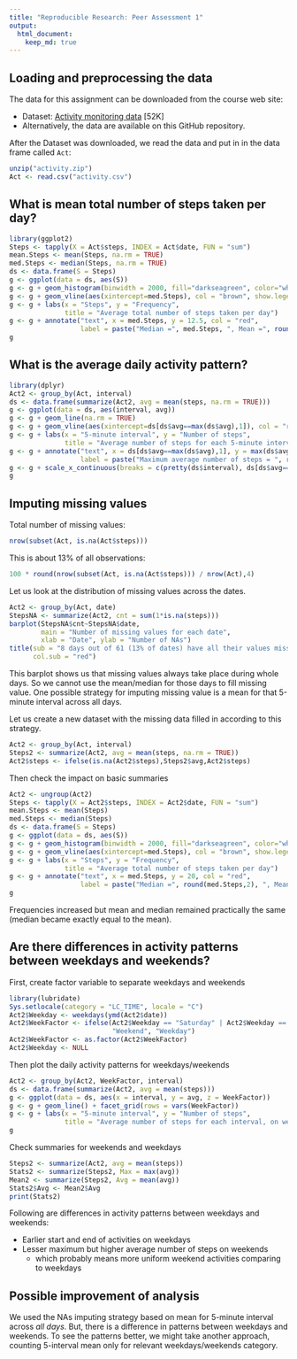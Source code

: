 ```yaml
---
title: "Reproducible Research: Peer Assessment 1"
output: 
  html_document:
    keep_md: true
---
```



## Loading and preprocessing the data
        
The data for this assignment can be downloaded from the course web site:  

* Dataset: [Activity monitoring data](https://d396qusza40orc.cloudfront.net/repdata%2Fdata%2Factivity.zip) [52K]
* Alternatively, the data are available on this GitHub repository.

After the Dataset was downloaded, we read the data and put in in the data frame
called `Act`:  

```r
unzip("activity.zip")
Act <- read.csv("activity.csv")
```


## What is mean total number of steps taken per day?

```r
library(ggplot2)
Steps <- tapply(X = Act$steps, INDEX = Act$date, FUN = "sum")
mean.Steps <- mean(Steps, na.rm = TRUE)
med.Steps <- median(Steps, na.rm = TRUE)
ds <- data.frame(S = Steps)
g <- ggplot(data = ds, aes(S))
g <- g + geom_histogram(binwidth = 2000, fill="darkseagreen", color="white", na.rm = TRUE) 
g <- g + geom_vline(aes(xintercept=med.Steps), col = "brown", show.legend = TRUE)
g <- g + labs(x = "Steps", y = "Frequency", 
              title = "Average total number of steps taken per day")
g <- g + annotate("text", x = med.Steps, y = 12.5, col = "red", 
                  label = paste("Median =", med.Steps, ", Mean =", round(mean.Steps,2)))
g
```


## What is the average daily activity pattern?

```r
library(dplyr)
Act2 <- group_by(Act, interval)
ds <- data.frame(summarize(Act2, avg = mean(steps, na.rm = TRUE)))
g <- ggplot(data = ds, aes(interval, avg))
g <- g + geom_line(na.rm = TRUE) 
g <- g + geom_vline(aes(xintercept=ds[ds$avg==max(ds$avg),1]), col = "red")
g <- g + labs(x = "5-minute interval", y = "Number of steps", 
              title = "Average number of steps for each 5-minute interval")
g <- g + annotate("text", x = ds[ds$avg==max(ds$avg),1], y = max(ds$avg), col = "red", 
                  label = paste("Maximum average number of steps = ", round(max(ds$avg))))
g <- g + scale_x_continuous(breaks = c(pretty(ds$interval), ds[ds$avg==max(ds$avg),1]))
g
```


## Imputing missing values

Total number of missing values: 
```r
nrow(subset(Act, is.na(Act$steps)))
```

This is about 13% of all observations:
```r
100 * round(nrow(subset(Act, is.na(Act$steps))) / nrow(Act),4)
```

Let us look at the distribution of missing values across the dates.

```r
Act2 <- group_by(Act, date)
StepsNA <- summarize(Act2, cnt = sum(1*is.na(steps)))
barplot(StepsNA$cnt~StepsNA$date, 
        main = "Number of missing values for each date", 
        xlab = "Date", ylab = "Number of NAs")
title(sub = "8 days out of 61 (13% of dates) have all their values missing", 
      col.sub = "red")
```

This barplot shows us that missing values always take place during whole days.
So we cannot use the mean/median for those days to fill missing value.
One possible strategy for imputing missing value is a mean for that 5-minute interval across all days.

Let us create a new dataset with the missing data filled in according to this strategy.

```r
Act2 <- group_by(Act, interval)
Steps2 <- summarize(Act2, avg = mean(steps, na.rm = TRUE))
Act2$steps <- ifelse(is.na(Act2$steps),Steps2$avg,Act2$steps)
```

Then check the impact on basic summaries

```r
Act2 <- ungroup(Act2)
Steps <- tapply(X = Act2$steps, INDEX = Act2$date, FUN = "sum")
mean.Steps <- mean(Steps)
med.Steps <- median(Steps)
ds <- data.frame(S = Steps)
g <- ggplot(data = ds, aes(S))
g <- g + geom_histogram(binwidth = 2000, fill="darkseagreen", color="white") 
g <- g + geom_vline(aes(xintercept=med.Steps), col = "brown", show.legend = TRUE)
g <- g + labs(x = "Steps", y = "Frequency", 
              title = "Average total number of steps taken per day")
g <- g + annotate("text", x = med.Steps, y = 20, col = "red", 
                  label = paste("Median =", round(med.Steps,2), ", Mean =", round(mean.Steps,2)))
g
```

Frequencies increased but mean and median remained practically the same (median became exactly equal to the mean).

## Are there differences in activity patterns between weekdays and weekends?

First, create factor variable to separate weekdays and weekends

```r
library(lubridate)
Sys.setlocale(category = "LC_TIME", locale = "C")
Act2$Weekday <- weekdays(ymd(Act2$date))
Act2$WeekFactor <- ifelse(Act2$Weekday == "Saturday" | Act2$Weekday == "Sunday", 
                          "Weekend", "Weekday")
Act2$WeekFactor <- as.factor(Act2$WeekFactor)
Act2$Weekday <- NULL
```

Then plot the daily activity patterns for weekdays/weekends

```r
Act2 <- group_by(Act2, WeekFactor, interval)
ds <- data.frame(summarize(Act2, avg = mean(steps)))
g <- ggplot(data = ds, aes(x = interval, y = avg, z = WeekFactor))
g <- g + geom_line() + facet_grid(rows = vars(WeekFactor))
g <- g + labs(x = "5-minute interval", y = "Number of steps", 
              title = "Average number of steps for each interval, on weekdays and weekends")
g
```

Check summaries for weekends and weekdays

```r
Steps2 <- summarize(Act2, avg = mean(steps))
Stats2 <- summarize(Steps2, Max = max(avg))
Mean2 <- summarize(Steps2, Avg = mean(avg))
Stats2$Avg <- Mean2$Avg
print(Stats2)
```

Following are differences in activity patterns between weekdays and weekends:

* Earlier start and end of activities on weekdays
* Lesser maximum but higher average number of steps on weekends
    + which probably means more uniform weekend activities comparing to weekdays
    
## Possible improvement of analysis

We used the NAs imputing strategy based on mean for 5-minute interval across *all days*. But, there is a difference in patterns between weekdays and weekends. To see the patterns better, we might take another approach, counting 5-interval mean only for relevant weekdays/weekends category.